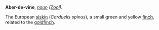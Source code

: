'''Aber-de-vine''', ''[[noun (part of speech)|noun]]'' ''([[Zo&ouml;l (subject)|Zo&ouml;l]]).''

The European [[siskin]] (''Carduelis spinus''), a small green and yellow [[finch]], related to the [[goldfinch]].